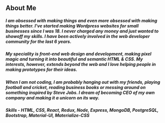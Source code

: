 ## About Me

##### I am obsessed with making things and even more obsessed with making things better. I've started making Wordpress websites for small businesses since I was 18. I never charged any money and just wanted to showoff my skills. I have been actively involved in the web developer community for the last 6 years.
##### My speciality is front-end web design and development, making pixel magic and turning it into beautiful and semantic HTML & CSS. My interests, however, extends beyond the web and I love helping people in making prototypes for their ideas.
##### When I am not coding, I am probably hanging out with my friends, playing football and cricket, reading business books or messing around on something inspired by Steve Jobs. I dream of becoming CEO of my own company and making it a unicorn on its way.

##### Skills - HTML, CSS, React, Redux, Node, Express, MongoDB, PostgreSQL, Bootstrap, Material-UI, Materialize-CSS
